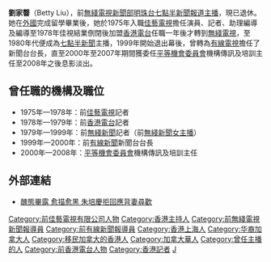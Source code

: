 {{about|原香港无线新闻主播|原彭博新闻主播、纽交所主管Betty Liu|劉文思 (美國)}}
{{主播資訊
| 主播頭銜 = 前[[無綫電視新聞|無綫新聞]]記者
| 主播姓名 = 劉家韾
| 主播英文名字 = Betty Liu
| 綽號 = 新聞才女
| 主播照片檔案 = 
| 主播照片尺寸 = 
| 主播照片圖說 = 
| 主播出生日期 = 
| 出生地 = {{CHN}}[[上海|上海]]
| 主播逝世日期 = 
| 逝世地 = 
| 國籍 =  {{CAN}}
| 籍貫 = 
| 最高學歷 = 
| 配偶 = [[朱培慶|朱培慶]]
| 信仰宗教 = 
| 官方網站 = 
| 備註 = 已退休
| 住居地 = {{CAN}}[[溫哥華|溫哥華]]
}}

'''劉家韾'''（Betty Liu{{bd|}}），前[[無綫電視新聞部|無綫電視新聞部]][[明珠台|明珠台]][[七點半新聞報道|七點半新聞報道]][[新聞主播|主播]]，現已退休。她在[[外國|外國]]完成留學畢業後，她於1975年入職[[佳藝電視|佳藝電視]]擔任演員、記者、助理編導及編導至1978年佳視結業倒閉後加盟[[香港電台|香港電台]]任職一年後才轉到[[無綫電視|無綫電視]]，至1980年代便成為[[七點半新聞報道|七點半新聞]]主播，1999年開始退出幕後，曾轉為[[有線電視|有線電視]]擔任了新聞台台長，直至2000年至2007年期間獲委任[[平等機會委員會|平等機會委員會]]機構傳訊及培訓主任至2008年之後息影淡出。

==曾任職的機構及職位==
*1975年—1978年：前[[佳藝電視|佳藝電視]]記者
*1978年—1979年：前[[香港電台|香港電台]]記者
*1979年—1999年：前[[無綫新聞|無綫新聞]]記者（前[[無綫新聞|無綫新聞]][[新聞主播|女主播]]）
*1999年—2000年：前[[有線新聞|有線新聞]]新聞台台長
*2000年—2008年：[[平等機會委員會|平等機會委員會]]機構傳訊及培訓主任

==外部連結==
*[http://the-sun.on.cc/channels/news/20070707/20070707031059_0000.html 醜態畢露 愈描愈黑 朱培慶拒回應背妻尋歡] {{Wayback|url=http://the-sun.on.cc/channels/news/20070707/20070707031059_0000.html |date=20160305014608 }}
{{DEFAULTSORT:LIU劉家韾}}
[[Category:前佳藝電視有限公司人物|Category:前佳藝電視有限公司人物]]
[[Category:香港主持人|Category:香港主持人]]
[[Category:前無綫電視新聞報導員|Category:前無綫電視新聞報導員]]
[[Category:前有線新聞報導員|Category:前有線新聞報導員]]
[[Category:香港上海人|Category:香港上海人]]
[[Category:华裔加拿大人|Category:华裔加拿大人]]
[[Category:移民加拿大的香港人|Category:移民加拿大的香港人]]
[[Category:加拿大華人|Category:加拿大華人]]
[[Category:曾任主播的人|Category:曾任主播的人]]
[[Category:前香港電台人物|Category:前香港電台人物]]
[[Category:香港記者|Category:香港記者]]
[[Category:劉姓|J]]